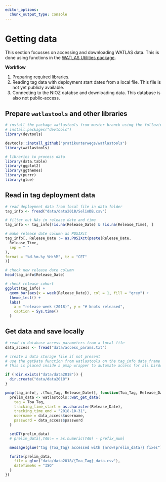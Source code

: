 ```yaml
---
editor_options: 
  chunk_output_type: console
---
```


# Getting data

This section focusses on accessing and downloading WATLAS data. This is done using functions in the [WATLAS Utilities package](https://github.com/pratikunterwegs/watlastools). 

**Workflow**

1. Preparing required libraries.
2. Reading tag data with deployment start dates from a local file. This file is not yet publicly available.
3. Connecting to the NIOZ databse and downloading data. This database is also not public-access.

## Prepare `watlastools` and other libraries

```r
# install the package watlastools from master branch using the following
# install.packages("devtools")
library(devtools)

devtools::install_github("pratikunterwegs/watlastools")
library(watlastools)

# libraries to process data
library(data.table)
library(ggplot2)
library(ggthemes)
library(purrr)
library(glue)
```

## Read in tag deployment data

```r
# read deployment data from local file in data folder
tag_info <- fread("data/data2018/SelinDB.csv")

# filter out NAs in release date and time
tag_info <- tag_info[!is.na(Release_Date) & !is.na(Release_Time), ]

# make release date column as POSIXct
tag_info[, Release_Date := as.POSIXct(paste(Release_Date,
  Release_Time,
  sep = " "
),
format = "%d.%m.%y %H:%M", tz = "CET"
)]

# check new release date column
head(tag_info$Release_Date)
```

```r
# check release cohort
ggplot(tag_info) +
  geom_bar(aes(x = week(Release_Date)), col = 1, fill = "grey") +
  theme_test() +
  labs(
    x = "release week (2018)", y = "# knots released",
    caption = Sys.time()
  )
```

## Get data and save locally

```r
# read in database access parameters from a local file
data_access <- fread("data/access_params.txt")
```

```r
# create a data storage file if not present
# use the getData function from watlastools on the tag_info data frame
# this is placed inside a pmap wrapper to automate access for all birds

if (!dir.exists("data/data2018")) {
  dir.create("data/data2018")
}

pmap(tag_info[, .(Toa_Tag, Release_Date)], function(Toa_Tag, Release_Date) {
  prelim_data <- watlastools::wat_get_data(
    tag = Toa_Tag,
    tracking_time_start = as.character(Release_Date),
    tracking_time_end = "2018-10-31",
    username = data_access$username,
    password = data_access$password
  )

  setDT(prelim_data)
  # prelim_data[,TAG:= = as.numeric(TAG) - prefix_num]

  message(glue("tag {Toa_Tag} accessed with {nrow(prelim_data)} fixes"))

  fwrite(prelim_data,
    file = glue("data/data2018/{Toa_Tag}_data.csv"),
    dateTimeAs = "ISO"
  )
})
```

